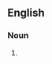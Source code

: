 {{also|callboy|call boy}}
==English==

===Noun===
{{en-noun|head=[[call]]-[[boy]]}}

# {{alternative spelling of|callboy|lang=en}}